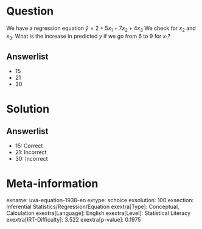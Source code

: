 Question
========

We have a regression equation $\hat{y} = 2 + 5x_{1} +
7x_{2} + 4x_{3}$ We check for *x*~2~ and *x*~3~. What is the increase in predicted *y* if we go from 6 to 9 for *x*~1~?

Answerlist
----------

* 15
* 21
* 30

Solution
========

Answerlist
----------

* 15: Correct
* 21: Incorrect
* 30: Incorrect

Meta-information
================
exname: uva-equation-1938-en
extype: schoice
exsolution: 100
exsection: Inferential Statistics/Regression/Equation
exextra[Type]: Conceptual, Calculation
exextra[Language]: English
exextra[Level]: Statistical Literacy
exextra[IRT-Difficulty]: 3.522
exextra[p-value]: 0.1975
